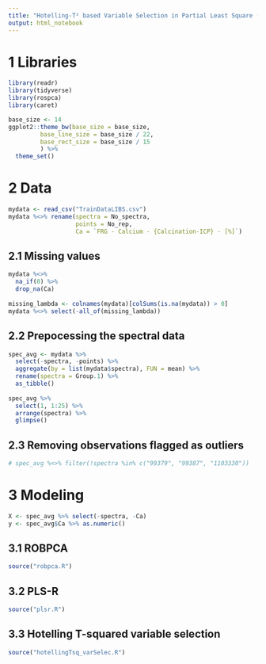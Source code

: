 ```yaml
---
title: "Hotelling-T² based Variable Selection in Partial Least Square (PLS)"
output: html_notebook
---
```


# 1 Libraries
```r
library(readr)
library(tidyverse)
library(rospca)
library(caret)

base_size <- 14
ggplot2::theme_bw(base_size = base_size,
         base_line_size = base_size / 22,
         base_rect_size = base_size / 15
         ) %>% 
  theme_set()
```

# 2 Data
```r
mydata <- read_csv("TrainDataLIBS.csv")
mydata %<>% rename(spectra = No_spectra,
                   points = No_rep,
                   Ca = `FRG - Calcium - {Calcination-ICP} - [%]`)
```

## 2.1 Missing values
```r
mydata %<>%
  na_if(0) %>%
  drop_na(Ca)
  
missing_lambda <- colnames(mydata)[colSums(is.na(mydata)) > 0]
mydata %<>% select(-all_of(missing_lambda))
```

## 2.2 Prepocessing the spectral data
```r
spec_avg <- mydata %>%
  select(-spectra, -points) %>%
  aggregate(by = list(mydata$spectra), FUN = mean) %>%
  rename(spectra = Group.1) %>%
  as_tibble()
  
spec_avg %>%
  select(1, 1:25) %>%
  arrange(spectra) %>%
  glimpse()
```

## 2.3 Removing observations flagged as outliers 
```r
# spec_avg %<>% filter(!spectra %in% c("99379", "99387", "1103330"))
```

# 3 Modeling 
```r
X <- spec_avg %>% select(-spectra, -Ca)
y <- spec_avg$Ca %>% as.numeric()
```

## 3.1 ROBPCA
```r
source("robpca.R")
```

## 3.2 PLS-R
```r
source("plsr.R")
```

## 3.3 Hotelling T-squared variable selection
```r
source("hotellingTsq_varSelec.R")
```
